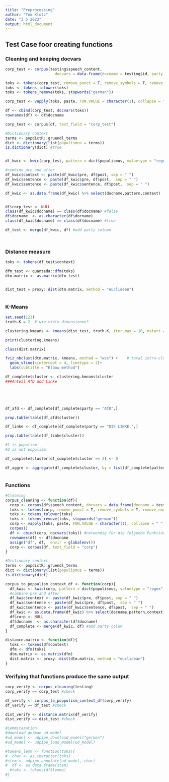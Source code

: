 ```yaml
---
title: "Preprocessing"
author: "Tom Klotz"
date: "3 5 2023"
output: html_document
---
```




## Test Case foor creating functions
### Cleaning and keeping docvars
```r
corp_test <- corpus(testing$speech_content, 
                      docvars = data.frame(docname = testing$id, party = testing$party))

toks <- tokens(corp_test, remove_punct = T, remove_symbols = T, remove_numbers = T)
toks <- tokens_tolower(toks)
toks <- tokens_remove(toks, stopwords("german"))

corp_test <- vapply(toks, paste, FUN.VALUE = character(1), collapse = " ") %>%corpus()

df <- cbind(corp_test, docvars(toks))
rownames(df) <- df$docname

corp_test <- corpus(df, text_field = "corp_test") 

```


```r
#Dictionary context
terms <- popdictR::gruendl_terms
dict <- dictionary(list(populismus = terms))
is.dictionary(dict) #true


df_kwic <- kwic(corp_test, pattern = dict$populismus, valuetype = "regex", window = 5)

#combine pre and after
df_kwic$context <- paste(df_kwic$pre, df$post, sep = " ")
df_kwic$sentence <- paste(df_kwic$pre, df$post,  sep = " ")
df_kwic$sentence <- paste(df_kwic$sentence, df$post,  sep = " ")

df_kwic <- as.data.frame(df_kwic) %>% select(docname,pattern,context)


df$corp_test <- NULL
class(df_kwic$docname) == class(df$docname) #false
df$docname  <- as.character(df$docname)
class(df_kwic$docname) == class(df$docname) #true

df_test <- merge(df_kwic, df) #add party column




```


### Distance measure
```r
toks <- tokens(df_test$context)

dfm_test <- quanteda::dfm(toks)
dtm.matrix <- as.matrix(dfm_test) 


dist_test = proxy::dist(dtm.matrix, method = "euclidean")



```

### K-Means
```r
set.seed(123)
truth.K = 2  # wie viele dimensionen?

clustering.kmeans <- kmeans(dist_test, truth.K, iter.max = 10, nstart = 2)

print(clustering.kmeans)

class(dist.matrix)

fviz_nbclust(dtm.matrix, kmeans, method = "wss") +    # total intra-cluster variation
  geom_vline(xintercept = 4, linetype = 2)+
  labs(subtitle = "Elbow method")
```


```r
df_complete$cluster <- clustering.kmeans$cluster
###Anteil AfD und Linke




  
df_afd <- df_complete[df_complete$party == "AfD",] 

prop.table(table(df_afd$cluster))

df_linke <- df_complete[df_complete$party == "DIE LINKE.",] 

prop.table(table(df_linke$cluster))

#1 is populism
#2 is not populism

df_complete$cluster[df_complete$cluster == 2] <- 0
```


```r


df_aggre <- aggregate(df_complete$cluster, by = list(df_complete$pattern), FUN = "mean")



```


### Functions
```r
#Cleaning
corpus_cleaning <- function(df){
  corp <- corpus(df$speech_content, docvars = data.frame(docname = testing$id, party = testing$party))
  toks <- tokens(corp, remove_punct = T, remove_symbols = T, remove_numbers = T, include_docvars = T)
  toks <- tokens_tolower(toks)
  toks <- tokens_remove(toks, stopwords("german"))
  corp <- vapply(toks, paste, FUN.VALUE = character(1), collapse = " ") %>%
  corpus()
  df <- cbind(corp, docvars(toks)) #notwendig für die folgende Funktion
  rownames(df) <- df$docname
  assign("df", df,  envir = globalenv())
  corp <- corpus(df, text_field = "corp")
}

#Dictionary context
terms <- popdictR::gruendl_terms
dict <- dictionary(list(populismus = terms))
is.dictionary(dict)

corpus_to_poppulism_context_df <- function(corp){
  df_kwic <- kwic(corp, pattern = dict$populismus, valuetype = "regex", window = 5) #window 
  #combine pre and after
  df_kwic$context <- paste(df_kwic$pre, df$post, sep = " ")
  df_kwic$sentence <- paste(df_kwic$pre, df$post,  sep = " ")
  df_kwic$sentence <- paste(df_kwic$sentence, df$post,  sep = " ")
  df_kwic <- as.data.frame(df_kwic) %>% select(docname,pattern,context)
  df$corp <- NULL
  df$docname  <- as.character(df$docname)
  df_complete <- merge(df_kwic, df) #add party colum
}

distance.matrix <- function(df){
  toks <- tokens(df$context)
  dfm <- dfm(toks)
  dtm.matrix <- as.matrix(dfm)
  dist.matrix <- proxy::dist(dtm.matrix, method = "euclidean")
}

```

### Verifying that functions produce the same output

```r
corp_verify <- corpus_cleaning(testing)
corp_verify == corp_test #check

df_verify <- corpus_to_poppulism_context_df(corp_verify)
df_verify == df_test #check

dist_verify <- distance.matrix(df_verify)
dist_verify == dist_test #check


```

```r
#Lemmitazation
#download german ud model
#ud_model <- udpipe_download_model("german")
#ud_model <- udpipe_load_model(ud_model)

#tokens_lemm <- function(toks){
#  char <- as.character(toks)
#stem <- udpipe_annotate(ud_model, char)
#  df <- as.data.frame(stem)
  #toks <- tokens(df$lemma)
#}
```

